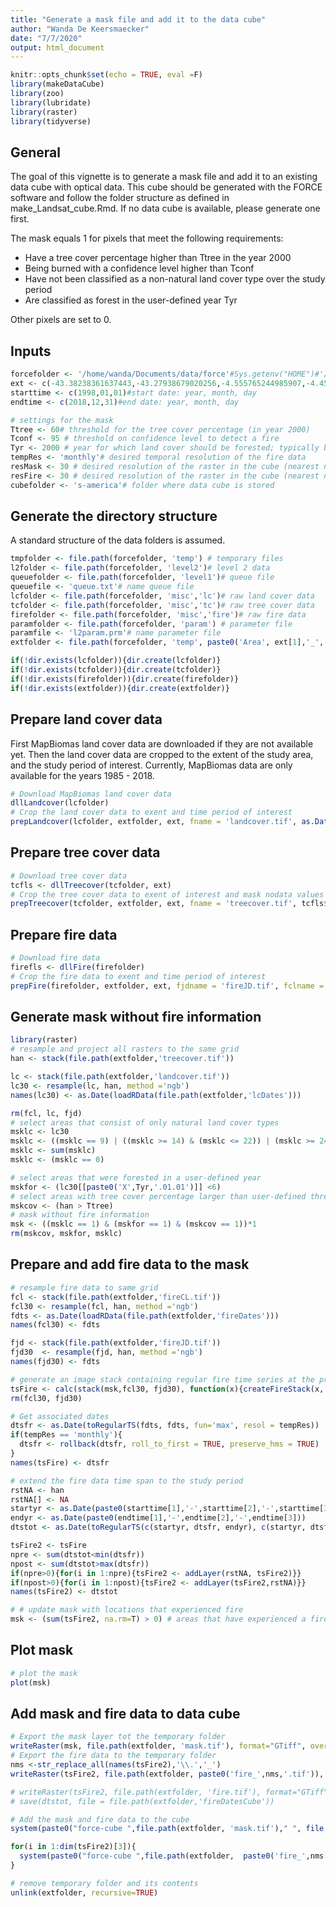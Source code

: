```yaml
---
title: "Generate a mask file and add it to the data cube"
author: "Wanda De Keersmaecker"
date: "7/7/2020"
output: html_document
---
```


```r
knitr::opts_chunk$set(echo = TRUE, eval =F)
library(makeDataCube)
library(zoo)
library(lubridate)
library(raster)
library(tidyverse)
```

## General 
The goal of this vignette is to generate a mask file and add it to an existing data cube with optical data. This cube should be generated with the FORCE software and follow the folder structure as defined in make_Landsat_cube.Rmd. If no data cube is available, please generate one first. 

The mask equals 1 for pixels that meet the following requirements:

- Have a tree cover percentage higher than Ttree in the year 2000
- Being burned with a confidence level higher than Tconf
- Have not been classified as a non-natural land cover type over the study period
- Are classified as forest in the user-defined year Tyr

Other pixels are set to 0.

## Inputs
```r
forcefolder <- '/home/wanda/Documents/data/force'#Sys.getenv("HOME")#'/home/wanda/Documents/data/force'
ext <- c(-43.38238361637443,-43.27938679020256,-4.555765244985907,-4.451717415449725)#extent, vector with xmin, xmax, ymin, ymax in degrees
starttime <- c(1998,01,01)#start date: year, month, day
endtime <- c(2018,12,31)#end date: year, month, day

# settings for the mask
Ttree <- 60# threshold for the tree cover percentage (in year 2000)
Tconf <- 95 # threshold on confidence level to detect a fire
Tyr <- 2000 # year for which land cover should be forested; typically beginning of disturbance monitoring period
tempRes <- 'monthly'# desired temporal resolution of the fire data
resMask <- 30 # desired resolution of the raster in the cube (nearest neighbor resampling)
resFire <- 30 # desired resolution of the raster in the cube (nearest neighbor resampling)
cubefolder <- 's-america'# folder where data cube is stored
```

## Generate the directory structure
A standard structure of the data folders is assumed. 

```r
tmpfolder <- file.path(forcefolder, 'temp') # temporary files
l2folder <- file.path(forcefolder, 'level2')# level 2 data
queuefolder <- file.path(forcefolder, 'level1')# queue file
queuefile <- 'queue.txt'# name queue file
lcfolder <- file.path(forcefolder, 'misc','lc')# raw land cover data
tcfolder <- file.path(forcefolder, 'misc','tc')# raw tree cover data
firefolder <- file.path(forcefolder, 'misc','fire')# raw fire data
paramfolder <- file.path(forcefolder, 'param') # parameter file
paramfile <- 'l2param.prm'# name parameter file
extfolder <- file.path(forcefolder, 'temp', paste0('Area', ext[1],'_', ext[2],'_', ext[3],'_', ext[4]))# folder with temporary data for the study area of interest

if(!dir.exists(lcfolder)){dir.create(lcfolder)}
if(!dir.exists(tcfolder)){dir.create(tcfolder)}
if(!dir.exists(firefolder)){dir.create(firefolder)}
if(!dir.exists(extfolder)){dir.create(extfolder)}
```

## Prepare land cover data
First MapBiomas land cover data are downloaded if they are not available yet. Then the land cover data are cropped to the extent of the study area, and the study period of interest. Currently, MapBiomas data are only available for the years 1985 - 2018.

```r
# Download MapBiomas land cover data
dllLandcover(lcfolder)
# Crop the land cover data to exent and time period of interest 
prepLandcover(lcfolder, extfolder, ext, fname = 'landcover.tif', as.Date(paste0(starttime[1],'-',starttime[2],'-',starttime[3])), as.Date(paste0(endtime[1],'-',endtime[2],'-',endtime[3])))

```

## Prepare tree cover data
```r
# Download tree cover data
tcfls <- dllTreecover(tcfolder, ext)
# Crop the tree cover data to exent of interest and mask nodata values
prepTreecover(tcfolder, extfolder, ext, fname = 'treecover.tif', tcfls$hanfiles, tcfls$hanmaskfiles)
```

## Prepare fire data
```r
# Download fire data
firefls <- dllFire(firefolder)
# Crop the fire data to exent and time period of interest 
prepFire(firefolder, extfolder, ext, fjdname = 'fireJD.tif', fclname = 'fireCL.tif', as.Date(paste0(starttime[1],'-',starttime[2],'-',starttime[3])), as.Date(paste0(endtime[1],'-',endtime[2],'-',endtime[3])), firefls$fireclfiles, firefls$firejdfiles)
```

## Generate mask without fire information
```r
library(raster)
# resample and project all rasters to the same grid
han <- stack(file.path(extfolder,'treecover.tif'))

lc <- stack(file.path(extfolder,'landcover.tif'))
lc30 <- resample(lc, han, method ='ngb')
names(lc30) <- as.Date(loadRData(file.path(extfolder,'lcDates')))

rm(fcl, lc, fjd)
# select areas that consist of only natural land cover types
msklc <- lc30
msklc <- ((msklc == 9) | ((msklc >= 14) & (msklc <= 22)) | (msklc >= 24))
msklc <- sum(msklc)
msklc <- (msklc == 0)

# select areas that were forested in a user-defined year
mskfor <- (lc30[[paste0('X',Tyr,'.01.01')]] <6)
# select areas with tree cover percentage larger than user-defined threshold in 2000
mskcov <- (han > Ttree)
# mask without fire information
msk <- ((msklc == 1) & (mskfor == 1) & (mskcov == 1))*1
rm(mskcov, mskfor, msklc)
```

## Prepare and add fire data to the mask
```r
# resample fire data to same grid
fcl <- stack(file.path(extfolder,'fireCL.tif'))
fcl30 <- resample(fcl, han, method ='ngb')
fdts <- as.Date(loadRData(file.path(extfolder,'fireDates')))
names(fcl30) <- fdts

fjd <- stack(file.path(extfolder,'fireJD.tif'))
fjd30  <- resample(fjd, han, method ='ngb')
names(fjd30) <- fdts

# generate an image stack containing regular fire time series at the predefined temporal resolution with value 1 if a fire occured and 0 if no fire occured
tsFire <- calc(stack(msk,fcl30, fjd30), function(x){createFireStack(x, dts = fdts, resol = tempRes, thres = Tconf)})
rm(fcl30, fjd30)

# Get associated dates
dtsfr <- as.Date(toRegularTS(fdts, fdts, fun='max', resol = tempRes))
if(tempRes == 'monthly'){
  dtsfr <- rollback(dtsfr, roll_to_first = TRUE, preserve_hms = TRUE)
}
names(tsFire) <- dtsfr

# extend the fire data time span to the study period
rstNA <- han
rstNA[] <- NA
startyr <- as.Date(paste0(starttime[1],'-',starttime[2],'-',starttime[3])) 
endyr <- as.Date(paste0(endtime[1],'-',endtime[2],'-',endtime[3]))
dtstot <- as.Date(toRegularTS(c(startyr, dtsfr, endyr), c(startyr, dtsfr, endyr), fun='max', resol = tempRes))

tsFire2 <- tsFire
npre <- sum(dtstot<min(dtsfr))
npost <- sum(dtstot>max(dtsfr))
if(npre>0){for(i in 1:npre){tsFire2 <- addLayer(rstNA, tsFire2)}}
if(npost>0){for(i in 1:npost){tsFire2 <- addLayer(tsFire2,rstNA)}}
names(tsFire2) <- dtstot

# # update mask with locations that experienced fire
msk <- (sum(tsFire2, na.rm=T) > 0) # areas that have experienced a fire get the value 1, other areas the value 0

```

## Plot mask
```r
# plot the mask
plot(msk)

```

## Add mask and fire data to data cube
```r
# Export the mask layer tot the temporary folder
writeRaster(msk, file.path(extfolder, 'mask.tif'), format="GTiff", overwrite=TRUE)
# Export the fire data to the temporary folder
nms <-str_replace_all(names(tsFire2),'\\.','_')
writeRaster(tsFire2, file.path(extfolder, paste0('fire_',nms,'.tif')), bylayer=TRUE, format="GTiff", overwrite=TRUE)

# writeRaster(tsFire2, file.path(extfolder, 'fire.tif'), format="GTiff", overwrite=TRUE)
# save(dtstot, file = file.path(extfolder,'fireDatesCube'))

# Add the mask and fire data to the cube
system(paste0("force-cube ",file.path(extfolder, 'mask.tif')," ", file.path(l2folder, cubefolder)," near ", resMask), intern = TRUE, ignore.stderr = TRUE)

for(i in 1:dim(tsFire2)[3]){
  system(paste0("force-cube ",file.path(extfolder,  paste0('fire_',nms[i],'.tif'))," ", file.path(l2folder, cubefolder)," near ", resFire), intern = TRUE, ignore.stderr = TRUE)
}

# remove temporary folder and its contents
unlink(extfolder, recursive=TRUE)
```


















